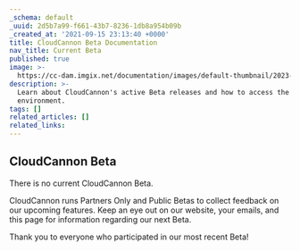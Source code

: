 ```yaml
---
_schema: default
_uuid: 2d5b7a99-f661-43b7-8236-1db8a954b09b
_created_at: '2021-09-15 23:13:40 +0000'
title: CloudCannon Beta Documentation
nav_title: Current Beta
published: true
image: >-
  https://cc-dam.imgix.net/documentation/images/default-thumbnail/2023-Q4/CloudCannon-Documentation-Thumbnail.png
description: >-
  Learn about CloudCannon's active Beta releases and how to access the Beta
  environment.
tags: []
related_articles: []
related_links:
---
```

## CloudCannon Beta

There is no current CloudCannon Beta.

CloudCannon runs Partners Only and Public Betas to collect feedback on our upcoming features. Keep an eye out on our website, your emails, and this page for information regarding our next Beta.

Thank you to everyone who participated in our most recent Beta!